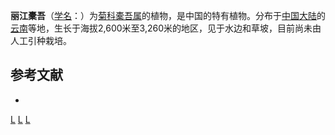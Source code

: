{{Speciesbox 
| taxon = Ligularia lidjiangensis
| authority = Hand.-Mazz.
}}

'''丽江橐吾'''（[[学名|学名]]：{{lang|la|''Ligularia lidjiangensis''}}）为[[菊科|菊科]][[橐吾属|橐吾属]]的植物，是中国的特有植物。分布于[[中国大陆|中国大陆]]的[[云南|云南]]等地，生长于海拔2,600米至3,260米的地区，见于水边和草坡，目前尚未由人工引种栽培。

== 参考文献 ==
<div class="references-small">
* {{cite web| url =http://www.bioinfo.cn/db05/KmzwSpecies.php?action=view&id=4513| title =丽江橐吾| work =《中国高等植物数据库全库》| publisher =中国科学院微生物研究所| author =昆明植物研究所| accessdate =2009-02-25| deadurl =yes| archiveurl =https://web.archive.org/web/20160305012908/http://www.bioinfo.cn/db05/KmzwSpecies.php?action=view&id=4513| archivedate =2016-03-05}}
</div>
{{Taxonbar|from=Q10877534}}

[[Category:橐吾属|L]]
[[Category:中國特有植物|L]]
[[Category:云南植物|L]]